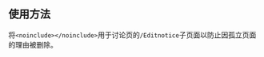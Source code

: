 <includeonly><!-- 在這裡加入模板的保護標識 --></includeonly><noinclude>{{Documentation subpage}}</noinclude>
<!-- 在本行下編輯模板說明 -->
<!-- == 模板介紹 ==
 -->
== <!-- 參數及 -->使用方法 ==
将<code><nowiki><noinclude></nowiki>{{tl|TalkEditPage}}<nowiki></noinclude></nowiki></code>用于讨论页的<code>/Editnotice</code>子页面以防止因孤立页面的理由被删除。
<!-- == 範例 ==

== 注意事项 ==

== 參見 ==

== 给模板编辑者的说明 ==
=== 模板结构 ===
=== 实现方法 ===
=== 编辑注意 ===
 -->
<includeonly>
<!-- 本行下加入模板的分類 -->

</includeonly>